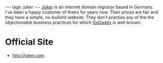 ---
tags: joker
---
[[Joker]] is an internet domain registrar based in Germany. I've been a happy customer of theirs for years now. Their prices are fair and they have a simple, no-bullshit website. They don't practise any of the the objectionable business practices for which [[GoDaddy]] is well-known.

= Official Site =

* http://joker.com
